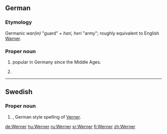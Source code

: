 ==German==

===Etymology===
Germanic ''war(in)'' "guard" + ''hari, heri'' "army"; roughly  equivalent to English [[Warner]].

===Proper noun===
{{infl|de|proper noun}}

# {{given name|male|lang=de}} popular in Germany since the Middle Ages.
# {{surname|common patronymic|from=given names|lang=de}}

----

==Swedish==

===Proper noun===
{{infl|sv|proper noun}}

# {{given name|male|lang=sv}}, German style spelling of [[Verner]].

[[de:Werner]]
[[hu:Werner]]
[[ru:Werner]]
[[sr:Werner]]
[[fi:Werner]]
[[zh:Werner]]